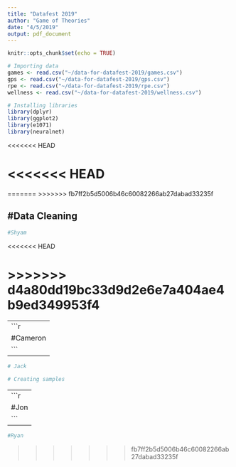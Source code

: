 ```yaml
---
title: "Datafest 2019"
author: "Game of Theories"
date: "4/5/2019"
output: pdf_document
---
```


```r
knitr::opts_chunk$set(echo = TRUE)
```

```r
# Importing data
games <- read.csv("~/data-for-datafest-2019/games.csv")
gps <- read.csv("~/data-for-datafest-2019/gps.csv")
rpe <- read.csv("~/data-for-datafest-2019/rpe.csv")
wellness <- read.csv("~/data-for-datafest-2019/wellness.csv")
```

```r
# Installing libraries
library(dplyr)
library(ggplot2)
library(e1071)
library(neuralnet)
```
<<<<<<< HEAD
 

<<<<<<< HEAD
=======
=======
>>>>>>> fb7ff2b5d5006b46c60082266ab27dabad33235f

#Data Cleaning
--------------------------------------------------------------
```r
#Shyam
```
<<<<<<< HEAD

>>>>>>> d4a80dd19bc33d9d2e6e7a404ae4b9ed349953f4
=======
--------------------------------------------------------------
```r
#Cameron
```
--------------------------------------------------------------

```r
# Jack


```

```r
# Creating samples
```
--------------------------------------------------------------
```r
#Jon 
```
--------------------------------------------------------------
```r
#Ryan
```
>>>>>>> fb7ff2b5d5006b46c60082266ab27dabad33235f
